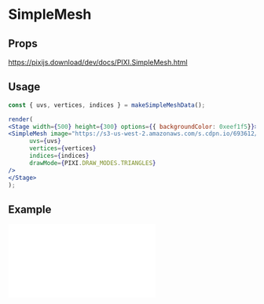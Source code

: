 # SimpleMesh

## Props

https://pixijs.download/dev/docs/PIXI.SimpleMesh.html

## Usage

```jsx live noInline
const { uvs, vertices, indices } = makeSimpleMeshData();

render(
<Stage width={500} height={300} options={{ backgroundColor: 0xeef1f5}}>
<SimpleMesh image="https://s3-us-west-2.amazonaws.com/s.cdpn.io/693612/placeholder.png"
      uvs={uvs}
      vertices={vertices}
      indices={indices}
      drawMode={PIXI.DRAW_MODES.TRIANGLES}
/>
</Stage>
);
```

## Example

<iframe
  height={500}
  scrolling="no"
  title="Mesh"
  src="//codepen.io/inlet/embed/69e7153234c4e01232a7dbc50bbceb40/?height=300&theme-id=33987&default-tab=result&embed-version=2"
  frameBorder="no"
  allowFullScreen={true}
  style={{ width: '100%' }} />
